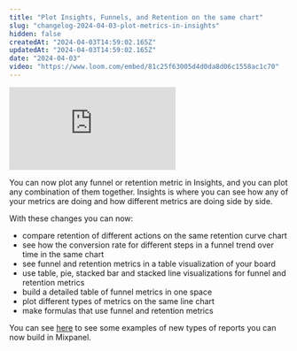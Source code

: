 ```yaml
---
title: "Plot Insights, Funnels, and Retention on the same chart"
slug: "changelog-2024-04-03-plot-metrics-in-insights"
hidden: false
createdAt: "2024-04-03T14:59:02.165Z"
updatedAt: "2024-04-03T14:59:02.165Z"
date: "2024-04-03"
video: "https://www.loom.com/embed/81c25f63005d4d0da8d06c1558ac1c70"
---
```

<div style={{position: 'relative', paddingBottom: '64.90384615384616%', height: 0}}>
    <iframe src="https://www.loom.com/embed/81c25f63005d4d0da8d06c1558ac1c70"
        frameBorder="0"
        webkitallowfullscreen="true" mozallowfullscreen="true" allowFullScreen
        style={{position: 'absolute', 'top': 0, 'left': 0, 'width': '100%', 'height': '100%'}}>
    </iframe>
</div>

You can now plot any funnel or retention metric in Insights, and you can plot any combination of them together. Insights is where you can see how any of your metrics are doing and how different metrics are doing side by side.

With these changes you can now:

- compare retention of different actions on the same retention curve chart
- see how the conversion rate for different steps in a funnel trend over time in the same chart
- see funnel and retention metrics in a table visualization of your board
- use table, pie, stacked bar and stacked line visualizations for funnel and retention metrics
- build a detailed table of funnel metrics in one space
- plot different types of metrics on the same line chart
- make formulas that use funnel and retention metrics

You can see [here](https://mixpanel.com/p/FN3F4aWpunCKSuZNxQQz38) to see some examples of new types of reports you can now build in Mixpanel.
